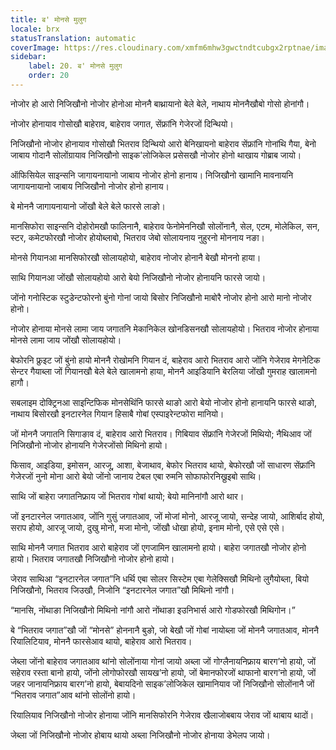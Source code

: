```yaml
---
title: ब' मोनसे मुलुग
locale: brx
statusTranslation: automatic
coverImage: https://res.cloudinary.com/xmfm6mhw3gwctndtcubgx2rptnae/image/upload/v1740468922/small_cover_tratado_de_psicologia_revolucionaria_a4c0dca4e0.webp
sidebar:
    label: 20. ब' मोनसे मुलुग
    order: 20
---
```

नोजोर हो आरो निजिखौनो नोजोर होनोआ मोननै बाथ्रायानो बेले बेले, नाथाय मोननैखौबो गोसो होनांगौ।

नोजोर होनायाव गोसोखौ बाहेराव, बाहेराव जगात, सेंफ्रांनि गेजेरजों दिन्थियो।

निजिखौनो नोजोर होनायाव गोसोखौ भितराव दिन्थियो आरो बेनिखायनो बाहेराव सेंफ्रांनि गोनांथि गैया, बेनो जाबाय गोदानै सोलोंग्रायाव निजिखौनो साइक'लोजिकेल प्रसेसखौ नोजोर होनो थाखाय गोब्राब जायो।

ऑफिसियेल साइन्सनि जागायनायानो जाबाय नोजोर होनो हानाय। निजिखौनो खामानि मावनायनि जागायनायानो जाबाय निजिखौनो नोजोर होनो हानाय।

बे मोननै जागायनायानो जोंखौ बेले बेले फारसे लाङो।

मानसिफोरा साइन्सनि दोहोरोमखौ फालिनानै, बाहेराव फेनोमेननिखौ सोलोंनानै, सेल, एटम, मोलेकिल, सन, स्टर, कमेटफोरखौ नोजोर होयोब्लाबो, भितराव जेबो सोलायनाय नुहुरनो मोननाय नङा।

मोनसे गियानआ मानसिफोरखौ सोलायहोयो, बाहेराव नोजोर होनानै बेखौ मोननो हाया।

साथि गियानआ जोंखौ सोलायहोयो आरो बेयो निजिखौनो नोजोर होनायनि फारसे जायो।

जोंनो गनोस्टिक स्टुडेन्टफोरनो बुंनो गोनां जायो बिसोर निजिखौनो माबोरै नोजोर होनो आरो मानो नोजोर होनो।

नोजोर होनाया मोनसे लामा जाय जगातनि मेकानिकेल खोनडिसनखौ सोलायहोयो। भितराव नोजोर होनाया मोनसे लामा जाय जोंखौ सोलायहोयो।

बेफोरनि फ्रुइट जों बुंनो हायो मोननै रोखोमनि गियान दं, बाहेराव आरो भितराव आरो जोंनि गेजेराव मेगनेटिक सेन्टर गैयाब्ला जों गियानखौ बेले बेले खालामनो हाया, मोननै आइडियानि बेरलिया जोंखौ गुमराह खालामनो हागौ।

सबलाइम दोक्ट्रिनआ साइन्टिफिक मोनसेथिंनि फारसे थाङो आरो बेयो नोजोर होनो हानायनि फारसे थाङो, नाथाय बिसोरखौ इनटारनेल गियान हिसाबै गोबां एस्पाइरेन्टफोरा मानियो।

जों मोननै जगातनि सिगाङाव दं, बाहेराव आरो भितराव। गिबियाव सेंफ्रांनि गेजेरजों मिथियो; नैथिआव जों निजिखौनो नोजोर होनायनि गेजेरजोंसो मिथिनो हायो।

फिसाव, आइडिया, इमोसन, आरजू, आशा, बेजाथाव, बेफोर भितराव थायो, बेफोरखौ जों साधारण सेंफ्रांनि गेजेरजों नुनो मोना आरो बेयो जोंनो जानाय टेबल एबा रुमनि सोफाफोरनिख्रुइबो साथि।

साथि जों बाहेरा जगातनिफ्राय जों भितराव गोबां थायो; बेयो मानिनांगौ आरो थार।

जों इनटारनेल जगातआव, जोंनि गुसुं जगातआव, जों मोजां मोनो, आरजू जायो, सन्देह जायो, आशिर्बाद होयो, सराप होयो, आरजू जायो, दुखु मोनो, मजा मोनो, जोंखौ धोखा होयो, इनाम मोनो, एसे एसे एसे।

साथि मोननै जगात भितराव आरो बाहेराव जों एगजामिन खालामनो हायो। बाहेरा जगातखौ नोजोर होनो हायो। भितराव जगातखौ निजिखौनो नोजोर होनो हायो।

जेराव साथिआ “इनटारनेल जगात”नि धर्थि एबा सोलर सिस्टेम एबा गेलेक्सिखौ मिथिनो लुगैयोब्ला, बियो निजिखौनो, भितराव जिउखौ, निजोनि “इनटारनेल जगात”खौ मिथिनो नांगौ।

“मानसि, नोंथाङा निजिखौनो मिथिनो नांगौ आरो नोंथाङा इउनिभार्स आरो गोडफोरखौ मिथिगोन।”

बे “भितराव जगात”खौ जों “मोनसे” होननानै बुङो, जो बेखौ जों गोबां नायोब्ला जों मोननै जगातआव, मोननै रियालिटियाव, मोननै फारसेआव थायो, बाहेराव आरो भितराव।

जेब्ला जोंनो बाहेराव जगातआव थांनो सोलोंनाया गोनां जायो अब्ला जों गोग्लैनायनिफ्राय बारग’नो हायो, जों सहेराव रस्ता बानो हायो, जोंनो लोगोफोरखौ सायख’नो हायो, जों बेमानफोरजों थाफानो बारग’नो हायो, जों जहर जानायनिफ्राय बारग’नो हायो, बेबायदिनो साइक’लोजिकेल खामानियाव जों निजिखौनो सोलोंनानै जों “भितराव जगात”आव थांनो सोलोंनो हायो।

रियालियाव निजिखौनो नोजोर होनाया जोंनि मानसिफोरनि गेजेराव खैलाजोबबाय जेराव जों थाबाय थादों।

जेब्ला जों निजिखौनो नोजोर होबाय थायो अब्ला निजिखौनो नोजोर होनाया डेभेलप जायो।


